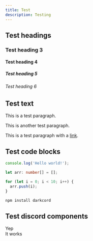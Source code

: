 ```yaml
---
title: Test
description: Testing
---
```


## Test headings

### Test heading 3

#### Test heading 4

##### Test heading 5

###### Test heading 6

## Test text

This is a test paragraph.

This is another test paragraph.

This is a test paragraph with a [link](https://github.com/JustAWaifuHunter/darkcord).


## Test code blocks

```js
console.log('Hello world!');
```

```ts
let arr: number[] = [];

for (let i = 0; i < 10; i++) {
  arr.push(i);
}
```

```bash
npm install darkcord
```

## Test discord components

<DiscordMessages rounded>
  <DiscordMessage
		interaction={{
			author: {
				avatar: 'https://cdn.discordapp.com/avatars/1156777367314911293/a9c9a3e5ca0e9b6a8649a7233dce9d48.png',
				username: 'lawg',
			},
			command: '/test',
		}}
		author={{
			avatar: 'https://cdn.discordapp.com/avatars/847865068657836033/4a91984afd8ab418e752c80a92616938.png',
			username: 'evie*',
		}}
	>
		Yep
		<br />
		It works
	</DiscordMessage>
</DiscordMessages>
